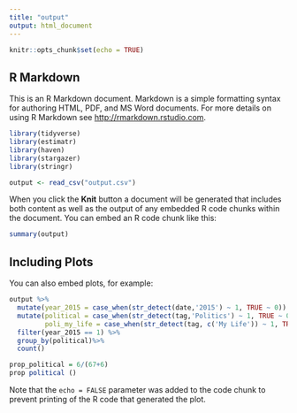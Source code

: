 ```yaml
---
title: "output"
output: html_document
---
```


```r
knitr::opts_chunk$set(echo = TRUE)
```

## R Markdown

This is an R Markdown document. Markdown is a simple formatting syntax for authoring HTML, PDF, and MS Word documents. For more details on using R Markdown see <http://rmarkdown.rstudio.com>.

```r
library(tidyverse)
library(estimatr)
library(haven)
library(stargazer)
library(stringr)


```

```r
output <- read_csv("output.csv")

```

When you click the **Knit** button a document will be generated that includes both content as well as the output of any embedded R code chunks within the document. You can embed an R code chunk like this:

```r
summary(output)
```

## Including Plots

You can also embed plots, for example:

```r
output %>%
  mutate(year_2015 = case_when(str_detect(date,'2015') ~ 1, TRUE ~ 0)) %>%
  mutate(political = case_when(str_detect(tag,'Politics') ~ 1, TRUE ~ 0),
         poli_my_life = case_when(str_detect(tag, c('My Life')) ~ 1, TRUE ~ 0)) %>%
  filter(year_2015 == 1) %>%
  group_by(political)%>%
  count()

prop_political = 6/(67+6)
prop political ()


```

Note that the `echo = FALSE` parameter was added to the code chunk to prevent printing of the R code that generated the plot.
